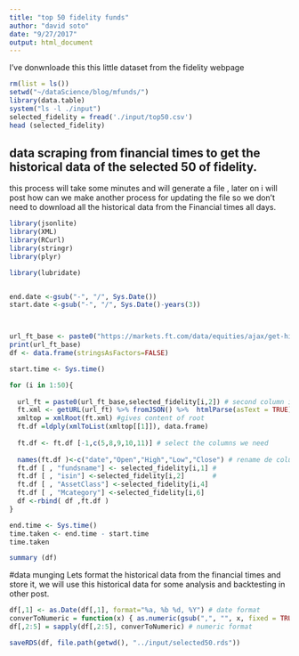 ```yaml
---
title: "top 50 fidelity funds"
author: "david soto"
date: "9/27/2017"
output: html_document
---
```


I've donwnloade this this little dataset from the fidelity webpage

```r
rm(list = ls())
setwd("~/dataScience/blog/mfunds/")
library(data.table)
system("ls -l ./input")
selected_fidelity = fread('./input/top50.csv')
head (selected_fidelity)

```

## data scraping from financial times to get the historical data of the selected 50 of fidelity.


this process will take some minutes and will generate  a file , later on i will post how can we make another process for updating the file so we don't need to download all the historical data from the Financial times all days. 

```r
library(jsonlite) 
library(XML)
library(RCurl)
library(stringr)
library(plyr)

library(lubridate)


end.date <-gsub("-", "/", Sys.Date())
start.date <-gsub("-", "/", Sys.Date()-years(3))



url_ft_base <- paste0("https://markets.ft.com/data/equities/ajax/get-historical-prices?startDate=", start.date, "&endDate=", end.date, "&symbol=" )
print(url_ft_base)
df <- data.frame(stringsAsFactors=FALSE) 

start.time <- Sys.time()

for (i in 1:50){
  
  url_ft = paste0(url_ft_base,selected_fidelity[i,2]) # second column is sthe isnn
  ft.xml <- getURL(url_ft) %>% fromJSON() %>%  htmlParse(asText = TRUE) 
  xmltop = xmlRoot(ft.xml) #gives content of root
  ft.df =ldply(xmlToList(xmltop[[1]]), data.frame) 
  
  ft.df <- ft.df [-1,c(5,8,9,10,11)] # select the columns we need 
  
  names(ft.df )<-c("date","Open","High","Low","Close") # rename de columms
  ft.df [ , "fundsname"] <- selected_fidelity[i,1] #
  ft.df [ , "isin"] <-selected_fidelity[i,2]       #
  ft.df [ , "AssetClass"] <-selected_fidelity[i,4]  
  ft.df [ , "Mcategory"] <-selected_fidelity[i,6]  
  df <-rbind( df ,ft.df )
}

end.time <- Sys.time()
time.taken <- end.time - start.time
time.taken

summary (df)

```

#data munging
Lets format the historical data from the financial times and store it, we will use this historical data for some analysis and backtesting in other post. 

```r
df[,1] <- as.Date(df[,1], format="%a, %b %d, %Y") # date format
converToNumeric = function(x) { as.numeric(gsub(",", "", x, fixed = TRUE)) }
df[,2:5] = sapply(df[,2:5], converToNumeric) # numeric format

saveRDS(df, file.path(getwd(), "../input/selected50.rds"))

```
